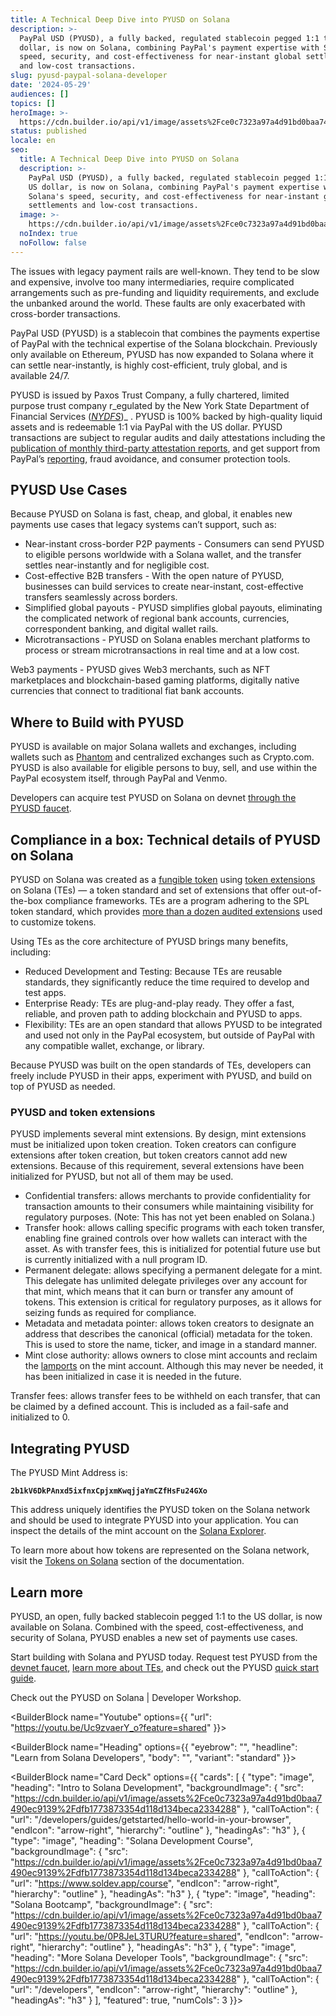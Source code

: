 ```yaml
---
title: A Technical Deep Dive into PYUSD on Solana
description: >-
  PayPal USD (PYUSD), a fully backed, regulated stablecoin pegged 1:1 to the US
  dollar, is now on Solana, combining PayPal's payment expertise with Solana's
  speed, security, and cost-effectiveness for near-instant global settlements
  and low-cost transactions.
slug: pyusd-paypal-solana-developer
date: '2024-05-29'
audiences: []
topics: []
heroImage: >-
  https://cdn.builder.io/api/v1/image/assets%2Fce0c7323a97a4d91bd0baa7490ec9139%2F2161c7f0b6ac4671921709ca03691765
status: published
locale: en
seo:
  title: A Technical Deep Dive into PYUSD on Solana
  description: >-
    PayPal USD (PYUSD), a fully backed, regulated stablecoin pegged 1:1 to the
    US dollar, is now on Solana, combining PayPal's payment expertise with
    Solana's speed, security, and cost-effectiveness for near-instant global
    settlements and low-cost transactions.
  image: >-
    https://cdn.builder.io/api/v1/image/assets%2Fce0c7323a97a4d91bd0baa7490ec9139%2F2161c7f0b6ac4671921709ca03691765
  noIndex: true
  noFollow: false
---
```


The issues with legacy payment rails are well-known. They tend to be slow and expensive, involve too many intermediaries, require complicated arrangements such as pre-funding and liquidity requirements, and exclude the unbanked around the world. These faults are only exacerbated with cross-border transactions. 

PayPal USD (PYUSD) is a stablecoin that combines the payments expertise of PayPal with the technical expertise of the Solana blockchain. Previously only available on Ethereum, PYUSD has now expanded to Solana where it can settle near-instantly, is highly cost-efficient, truly global, and is available 24/7.

PYUSD is issued by Paxos Trust Company, a fully chartered, limited purpose trust company r_egulated by the New York State Department of Financial Services (_[_NYDFS_](https://www.dfs.ny.gov/)_)_ . PYUSD is 100% backed by high-quality liquid assets and is redeemable 1:1 via PayPal with the US dollar. PYUSD transactions are subject to regular audits and daily attestations including the [publication of monthly third-party attestation reports](https://paxos.com/pyusd-transparency/), and get support from PayPal’s [reporting](https://www.worldbank.org/en/news/press-release/2023/12/18/remittance-flows-grow-2023-slower-pace-migration-development-brief), fraud avoidance, and consumer protection tools.

## PYUSD Use Cases 

Because PYUSD on Solana is fast, cheap, and global, it enables new payments use cases that legacy systems can’t support, such as:

-   Near-instant cross-border P2P payments - Consumers can send PYUSD to eligible persons worldwide with a Solana wallet, and the transfer settles near-instantly and for negligible cost. 
-   Cost-effective B2B transfers - With the open nature of PYUSD, businesses can build services to create near-instant, cost-effective transfers seamlessly across borders.
-   Simplified global payouts - PYUSD simplifies global payouts, eliminating the complicated network of regional bank accounts, currencies, correspondent banking, and digital wallet rails.
-   Microtransactions - PYUSD on Solana enables merchant platforms to process or stream microtransactions in real time and at a low cost. 

Web3 payments - PYUSD gives Web3 merchants, such as NFT marketplaces and blockchain-based gaming platforms, digitally native currencies that connect to traditional fiat bank accounts.

## Where to Build with PYUSD

PYUSD is available on major Solana wallets and exchanges, including wallets such as [Phantom](https://phantom.app/) and centralized exchanges such as Crypto.com. PYUSD is also available for eligible persons to buy, sell, and use within the PayPal ecosystem itself, through PayPal and Venmo. 

Developers can acquire test PYUSD on Solana on devnet [through the PYUSD faucet](https://faucet.paxos.com/).

## Compliance in a box: Technical details of PYUSD on Solana

PYUSD on Solana was created as a [fungible token](https://solana.com/docs/core/tokens) using [token extensions](https://solana.com/solutions/token-extensions) on Solana (TEs) — a token standard and set of extensions that offer out-of-the-box compliance frameworks. TEs are a program adhering to the SPL token standard, which provides [more than a dozen audited extensions](https://spl.solana.com/token-2022/extensions#extensions) used to customize tokens. 

Using TEs as the core architecture of PYUSD brings many benefits, including: 

-   Reduced Development and Testing: Because TEs are reusable standards, they significantly reduce the time required to develop and test apps.
-   Enterprise Ready: TEs are plug-and-play ready. They offer a fast, reliable, and proven path to adding blockchain and PYUSD to apps.
-   Flexibility: TEs are an open standard that allows PYUSD to be integrated and used not only in the PayPal ecosystem, but outside of PayPal with any compatible wallet, exchange, or library.

Because PYUSD was built on the open standards of TEs, developers can freely include PYUSD in their apps, experiment with PYUSD, and build on top of PYUSD as needed.

### PYUSD and token extensions

PYUSD implements several mint extensions. By design, mint extensions must be initialized upon token creation. Token creators can configure extensions after token creation, but token creators cannot add new extensions. Because of this requirement, several extensions have been initialized for PYUSD, but not all of them may be used.

-   Confidential transfers: allows merchants to provide confidentiality for transaction amounts to their consumers while maintaining visibility for regulatory purposes. (Note: This has not yet been enabled on Solana.)
-   Transfer hook: allows calling specific programs with each token transfer, enabling fine grained controls over how wallets can interact with the asset. As with transfer fees, this is initialized for potential future use but is currently initialized with a null program ID.
-   Permanent delegate: allows specifying a permanent delegate for a mint. This delegate has unlimited delegate privileges over any account for that mint, which means that it can burn or transfer any amount of tokens. This extension is critical for regulatory purposes, as it allows for seizing funds as required for compliance.
-   Metadata and metadata pointer: allows token creators to designate an address that describes the canonical (official) metadata for the token. This is used to store the name, ticker, and image in a standard manner.
-   Mint close authority: allows owners to close mint accounts and reclaim the [lamports](https://docs.solana.com/terminology#lamport) on the mint account. Although this may never be needed, it has been initialized in case it is needed in the future.

Transfer fees: allows transfer fees to be withheld on each transfer, that can be claimed by a defined account. This is included as a fail-safe and initialized to 0.

<h2><strong>Integrating PYUSD</strong></h2><p>The PYUSD Mint Address is:</p><p><code><strong>2b1kV6DkPAnxd5ixfnxCpjxmKwqjjaYmCZfHsFu24GXo</strong></code></p><p>This address uniquely identifies the PYUSD token on the Solana network and should be used to integrate PYUSD into your application. You can inspect the details of the mint account on the <a href="https://explorer.solana.com/address/2b1kV6DkPAnxd5ixfnxCpjxmKwqjjaYmCZfHsFu24GXo" rel="noopener noreferrer" target="_blank">Solana Explorer</a>.</p><p>To learn more about how tokens are represented on the Solana network, visit the <a href="https://solana.com/docs/core/tokens" rel="noopener noreferrer" target="_blank">Tokens on Solana</a> section of the documentation.</p>

## Learn more

PYUSD, an open, fully backed stablecoin pegged 1:1 to the US dollar, is now available on Solana. Combined with the speed, cost-effectiveness, and security of Solana, PYUSD enables a new set of payments use cases. 

Start building with Solana and PYUSD today. Request test PYUSD from the [devnet faucet](https://faucet.paxos.com/), [learn more about TEs](https://solana.com/solutions/token-extensions), and check out the PYUSD [quick start guide](https://developer.paypal.com/community/blog/pyusd-quick-start-guide).

Check out the PYUSD on Solana | Developer Workshop.

<BuilderBlock name="Youtube" options={{
  "url": "https://youtu.be/Uc9zvaerY_o?feature=shared"
}}>

</BuilderBlock>

<BuilderBlock name="Heading" options={{
  "eyebrow": "",
  "headline": "Learn from Solana Developers",
  "body": "",
  "variant": "standard"
}}>

</BuilderBlock>

<BuilderBlock name="Card Deck" options={{
  "cards": [
    {
      "type": "image",
      "heading": "Intro to Solana Development",
      "backgroundImage": {
        "src": "https://cdn.builder.io/api/v1/image/assets%2Fce0c7323a97a4d91bd0baa7490ec9139%2Fdfb1773873354d118d134beca2334288"
      },
      "callToAction": {
        "url": "/developers/guides/getstarted/hello-world-in-your-browser",
        "endIcon": "arrow-right",
        "hierarchy": "outline"
      },
      "headingAs": "h3"
    },
    {
      "type": "image",
      "heading": "Solana Development Course",
      "backgroundImage": {
        "src": "https://cdn.builder.io/api/v1/image/assets%2Fce0c7323a97a4d91bd0baa7490ec9139%2Fdfb1773873354d118d134beca2334288"
      },
      "callToAction": {
        "url": "https://www.soldev.app/course",
        "endIcon": "arrow-right",
        "hierarchy": "outline"
      },
      "headingAs": "h3"
    },
    {
      "type": "image",
      "heading": "Solana Bootcamp",
      "backgroundImage": {
        "src": "https://cdn.builder.io/api/v1/image/assets%2Fce0c7323a97a4d91bd0baa7490ec9139%2Fdfb1773873354d118d134beca2334288"
      },
      "callToAction": {
        "url": "https://youtu.be/0P8JeL3TURU?feature=shared",
        "endIcon": "arrow-right",
        "hierarchy": "outline"
      },
      "headingAs": "h3"
    },
    {
      "type": "image",
      "heading": "More Solana Developer Tools",
      "backgroundImage": {
        "src": "https://cdn.builder.io/api/v1/image/assets%2Fce0c7323a97a4d91bd0baa7490ec9139%2Fdfb1773873354d118d134beca2334288"
      },
      "callToAction": {
        "url": "/developers",
        "endIcon": "arrow-right",
        "hierarchy": "outline"
      },
      "headingAs": "h3"
    }
  ],
  "featured": true,
  "numCols": 3
}}>

</BuilderBlock>

